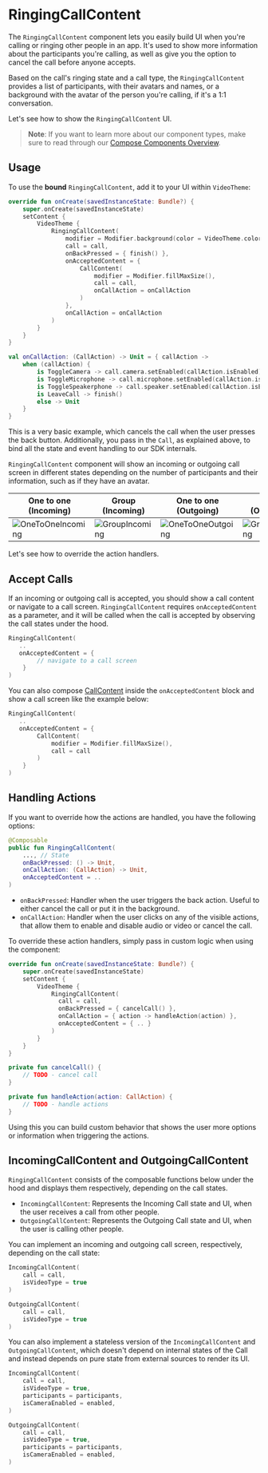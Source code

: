 # RingingCallContent

<!-- is "ringing" a good term? should we replace it with "direct" or something else? -->
The `RingingCallContent` component lets you easily build UI when you're calling or ringing other people in an app. It's used to show more information about the participants you're calling, as well as give you the option to cancel the call before anyone accepts.

Based on the call's ringing state and a call type, the `RingingCallContent` provides a list of participants, with their avatars and names, or a background with the avatar of the person you're calling, if it's a 1:1 conversation.

Let's see how to show the `RingingCallContent` UI.

> **Note**: If you want to learn more about our component types, make sure to read through our [Compose Components Overview](../01-overview.mdx).

## Usage

To use the **bound** `RingingCallContent`, add it to your UI within `VideoTheme`:

```kotlin
override fun onCreate(savedInstanceState: Bundle?) {
    super.onCreate(savedInstanceState)
    setContent {
        VideoTheme {
            RingingCallContent(
                modifier = Modifier.background(color = VideoTheme.colors.appBackground),
                call = call,
                onBackPressed = { finish() },
                onAcceptedContent = {
                    CallContent(
                        modifier = Modifier.fillMaxSize(),
                        call = call,
                        onCallAction = onCallAction
                    )
                },
                onCallAction = onCallAction
            )
        }
    }
}

val onCallAction: (CallAction) -> Unit = { callAction ->
    when (callAction) {
        is ToggleCamera -> call.camera.setEnabled(callAction.isEnabled)
        is ToggleMicrophone -> call.microphone.setEnabled(callAction.isEnabled)
        is ToggleSpeakerphone -> call.speaker.setEnabled(callAction.isEnabled)
        is LeaveCall -> finish()
        else -> Unit
    }
}
```

This is a very basic example, which cancels the call when the user presses the back button. Additionally, you pass in the `Call`, as explained above, to bind all the state and event handling to our SDK internals.

`RingingCallContent` component will show an incoming or outgoing call screen in different states depending on the number of participants and their information, such as if they have an avatar.

| One to one (Incoming)                                        | Group (Incoming)                                             | One to one (Outgoing)                                        | Group (Outgoing)                                             |
| ------------------------------------------------------------ | ------------------------------------------------------------ | ------------------------------------------------------------ | ------------------------------------------------------------ |
| ![OneToOneIncoming](../../assets/incoming_call_one_to_one.png) | ![GroupIncoming](../../assets/incoming_call_group.png) | ![OneToOneOutgoing](../../assets/outgoing_call_one_to_one.png) | ![GroupOutgoing](../../assets/outgoing_call_group.png)

Let's see how to override the action handlers.

## Accept Calls

If an incoming or outgoing call is accepted, you should show a call content or navigate to a call screen. `RingingCallContent` requires `onAcceptedContent` as a parameter, and it will be called when the call is accepted by observing the call states under the hood.

```kotlin
RingingCallContent(
   ..
   onAcceptedContent = {
        // navigate to a call screen
    }
)
```

You can also compose [CallContent](03-call-content.mdx) inside the `onAcceptedContent` block and show a call screen like the example below:

```kotlin
RingingCallContent(
   ..
   onAcceptedContent = {
        CallContent(
            modifier = Modifier.fillMaxSize(),
            call = call
        )
    }
)
```

## Handling Actions

If you want to override how the actions are handled, you have the following options:

```kotlin
@Composable
public fun RingingCallContent(
  	..., // State
    onBackPressed: () -> Unit,
    onCallAction: (CallAction) -> Unit,
    onAcceptedContent = ..
) 
```

* `onBackPressed`: Handler when the user triggers the back action. Useful to either cancel the call or put it in the background.
* `onCallAction`: Handler when the user clicks on any of the visible actions, that allow them to enable and disable audio or video or cancel the call.

To override these action handlers, simply pass in custom logic when using the component:

```kotlin
override fun onCreate(savedInstanceState: Bundle?) {
    super.onCreate(savedInstanceState)
    setContent {
        VideoTheme {
            RingingCallContent(
              call = call,
              onBackPressed = { cancelCall() },
              onCallAction = { action -> handleAction(action) },
              onAcceptedContent = { .. }
            )
        }
    }
}

private fun cancelCall() {
    // TODO - cancel call
}

private fun handleAction(action: CallAction) {
    // TODO - handle actions
}
```

Using this you can build custom behavior that shows the user more options or information when triggering the actions.

## IncomingCallContent and OutgoingCallContent

`RingingCallContent` consists of the composable functions below under the hood and displays them respectively, depending on the call states.

* `IncomingCallContent`: Represents the Incoming Call state and UI, when the user receives a call from other people.
* `OutgoingCallContent`: Represents the Outgoing Call state and UI, when the user is calling other people.

You can implement an incoming and outgoing call screen, respectively, depending on the call state:

```kotlin
IncomingCallContent(
    call = call,
    isVideoType = true
)

OutgoingCallContent(
    call = call,
    isVideoType = true
)
```

You can also implement a stateless version of the `IncomingCallContent` and `OutgoingCallContent`, which doesn't depend on internal states of the Call and instead depends on pure state from external sources to render its UI.

```kotlin
IncomingCallContent(
    call = call,
    isVideoType = true,
    participants = participants,
    isCameraEnabled = enabled,
)

OutgoingCallContent(
    call = call,
    isVideoType = true,
    participants = participants,
    isCameraEnabled = enabled,
)
```
